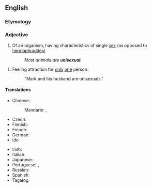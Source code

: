 ==English==
{{wikipedia}}

===Etymology===
{{prefix|en|uni|sexual}}

===Adjective===
{{en-adj|-}}

# Of an organism, having characteristics of single [[sex]] (as opposed to [[hermaphrodite]]s).
#: ''Most animals are '''unisexual'''.''

# Feeling attraction for [[only]] [[one]] person. 
#: "Mark and his husband are unisexuals."

====Translations====
{{trans-top|having characteristics of a single sex}}
* Chinese:
*: Mandarin: {{t+|cmn|單性|alt=單性的|sc=Hani}}, {{t+|cmn|单性|tr=dānxìng de|alt=单性的|sc=Hani}}
* Czech: {{t|cs|nedokonalý|m}}
* Finnish: {{t|fi|yksineuvoinen}}
* French: {{t+|fr|unisexe}}
* German: {{t|de|eingeschlechtlich}}
* Ido: {{t|io|unsexua}}
{{trans-mid}}
* Irish: {{t|ga|aonghnéasach}}
* Italian: {{t|it|unisessuale}}
* Japanese: {{t|ja|単性|tr=たんせいの, tansei no|alt=単性の|sc=Jpan}}
* Portuguese: {{t+|pt|unissexuado}}, {{t+|pt|unissexual}}
* Russian: {{t+|ru|однопо́лый}}
* Spanish: {{t|es|unisexual}} {{qualifier|biol.}}
* Tagalog: {{t|tl|sansariin}}
{{trans-bottom}}